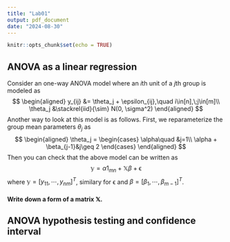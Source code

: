 ```yaml
---
title: "Lab01"
output: pdf_document
date: "2024-08-30"
---
```


```r
knitr::opts_chunk$set(echo = TRUE)
```

## ANOVA as a linear regression
Consider an one-way ANOVA model where an $i$th unit of a $j$th group is modeled as
$$
\begin{aligned}
y_{ij} &= \theta_j + \epsilon_{ij},\quad i\in[n],\;j\in[m]\\
\theta_j &\stackrel{iid}{\sim} N(0, \sigma^2)
\end{aligned}
$$
Another way to look at this model is as follows. First, we reparameterize the group mean parameters $\theta_j$ as
$$
\begin{aligned}
\theta_j = 
\begin{cases}
\alpha\quad &j=1\\
\alpha + \beta_{j-1}&j\geq 2
\end{cases}
\end{aligned}
$$
Then you can check that the above model can be written as 
$$
\mathbb{y} = \alpha 1_{mn} + \mathbb{X}\beta + \mathbb{\epsilon}
$$
where $\mathbb{y} = [y_{11}, \cdots, y_{nm}]^T$, similary for $\mathbb{\epsilon}$ and $\beta = [\beta_1, \cdots,\beta_{m-1}]^T$.

#### Write down a form of a matrix $\mathbb{X}$. 

## ANOVA hypothesis testing and confidence interval


















